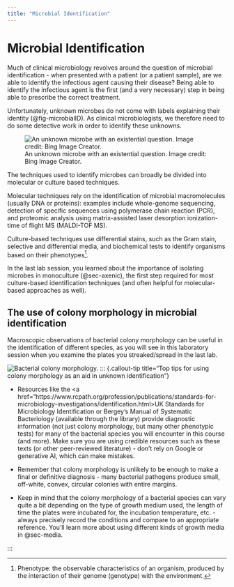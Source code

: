```yaml
---
title: "Microbial Identification"
---
```


# Microbial Identification {#sec-microbialID}

Much of clinical microbiology revolves around the question of microbial identification - when presented with a patient (or a patient sample), are we able to identify the infectious agent causing their disease? Being able to identify the infectious agent is the first (and a very necessary) step in being able to prescribe the correct treatment. 

Unfortunately, unknown microbes do not come with labels explaining their identity (@fig-microbialID). As clinical microbiologists, we therefore need to do some detective work in order to identify these unknowns.

![An unknown microbe with an existential question. Image credit: Bing Image Creator.](images/microbialID.jpg){#fig-microbialID}

The techniques used to identify microbes can broadly be divided into molecular or culture based techniques. 

Molecular techniques rely on the identification of microbial macromolecules (usually DNA or proteins): examples include whole-genome sequencing, detection of specific sequences using polymerase chain reaction (PCR), and proteomic analysis using matrix-assisted laser desorption ionization-time of flight MS (MALDI-TOF MS). 

Culture-based techniques use differential stains, such as the Gram stain, selective and differential media, and biochemical tests to identify organisms based on their phenotypes^[Phenotype: the observable characteristics of an organism, produced by the interaction of their genome (genotype) with the environment.]. 

In the last lab session, you learned about the importance of isolating microbes in monoculture (@sec-axenic), the first step required for most culture-based identification techniques (and often helpful for molecular-based approaches as well).

## The use of colony morphology in microbial identification

Macroscopic observations of bacterial colony morphology can be useful in the identification of different species, as you will see in this laboratory session when you examine the plates you streaked/spread in the last lab. 

![Bacterial colony morphology.](images/colonymorphology.jpg){#fig-colonymorph}
::: {.callout-tip title="Top tips for using colony morphology as an aid in unknown identification"}

* Resources like the <a href="https://www.rcpath.org/profession/publications/standards-for-microbiology-investigations/identification.html>UK Standards for Microbiology Identification</a> or Bergey's Manual of Systematic Bacteriology (available through the library) provide diagnostic information (not just colony morphology, but many other phenotypic tests) for many of the bacterial species you will encounter in this course (and more). Make sure you are using credible resources such as these texts (or other peer-reviewed literature) - don't rely on Google or generative AI, which can make mistakes.

* Remember that colony morphology is unlikely to be enough to make a final or definitive diagnosis - many bacterial pathogens produce small, off-white, convex, circular colonies with entire margins. 

* Keep in mind that the colony morphology of a bacterial species can vary quite a bit depending on the type of growth medium used, the length of time the plates were incubated for, the incubation temperature, etc. - always precisely record the conditions and compare to an appropriate reference. You'll learn more about using different kinds of growth media in @sec-media.

:::